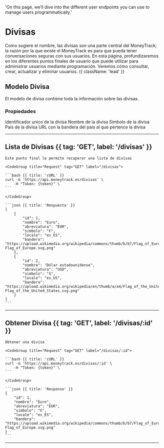   'On this page, we’ll dive into the different user endpoints you can use to manage users programmatically.'

# Divisas

Como sugiere el nombre, las divisas son una parte central del MoneyTrack; la razón por la que existe el MoneyTrack es para que pueda tener conversaciones seguras con sus usuarios. En esta página, profundizaremos en los diferentes puntos finales de usuario que puede utilizar para administrar usuarios mediante programación. Veremos cómo consultar, crear, actualizar y eliminar usuarios. {{ className: 'lead' }}

## Modelo Divisa

El modelo de divisa contiene toda la información sobre las divisas.

### Propiedades

<Properties>
  <Property name="id" type="int">
    Identificador unico de la divisa
  </Property>
  <Property name="nombre" type="string">
    Nombre de la divisa
  </Property>
  <Property name="simbolo" type="string">
    Simbolo de la divisa
  </Property>
  <Property name="locale" type="string">
    Pais de la divisa
  </Property>
  <Property name="bandera" type="string">
    URL con la bandera del pais al que pertence la divisa
  </Property>
</Properties>

---

## Lista de Divisas {{ tag: 'GET', label: '/divisas' }}

<Row>
  <Col>

    Este punto final le permite recuperar una lista de divisas

  </Col>
  <Col sticky>

    <CodeGroup title="Request" tag="GET" label="/divisas">

    ```bash {{ title: 'cURL' }}
    curl -G 'https://api.moneytrack.es/divisas' \
        -H "Token: {token}" \
    ```

    </CodeGroup>

    ```json {{ title: 'Respuesta' }}
    [
        {
            "id": 1,
            "nombre": "Euro",
            "abreviatura": "EUR",
            "simbolo": "€",
            "locale": "es_ES",
            "bandera": "https://upload.wikimedia.org/wikipedia/commons/thumb/b/b7/Flag_of_Europe.svg/1200px-Flag_of_Europe.svg.png"
        },
        {
            "id": 2,
            "nombre": "Dólar estadounidense",
            "abreviatura": "USD",
            "simbolo": "$",
            "locale": "es_US",
            "bandera": "https://upload.wikimedia.org/wikipedia/en/thumb/a/a4/Flag_of_the_United_States.svg/1920px-Flag_of_the_United_States.svg.png"
        }
    ]
    ```

  </Col>
</Row>

---

## Obtener Divisa {{ tag: 'GET', label: '/divisas/:id' }}

<Row>
  <Col>

    Obtener una divisa

  </Col>
  <Col sticky>

    <CodeGroup title="Request" tag="GET" label="/divisas/:id">

    ```bash {{ title: 'cURL' }}
    curl -G 'https://api.moneytrack.es/divisas/:id' \
        -H "Token: {token}" \
    ```

    </CodeGroup>

    ```json {{ title: 'Response' }}
    {
        "id": 1,
        "nombre": "Euro",
        "abreviatura": "EUR",
        "simbolo": "€",
        "locale": "es_ES",
        "bandera": "https://upload.wikimedia.org/wikipedia/commons/thumb/b/b7/Flag_of_Europe.svg/1200px-Flag_of_Europe.svg.png"
    }
    ```

  </Col>
</Row>

---
